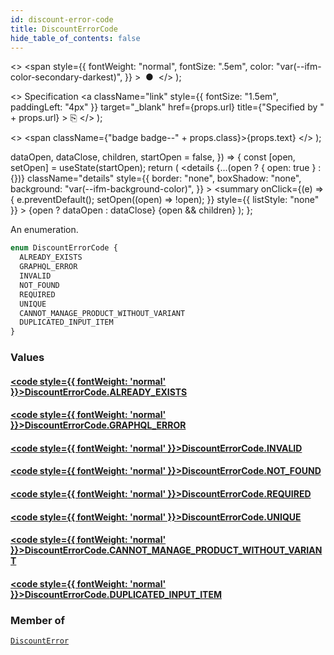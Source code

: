 ```yaml
---
id: discount-error-code
title: DiscountErrorCode
hide_table_of_contents: false
---
```


  <>
    <span
      style={{
        fontWeight: "normal",
        fontSize: ".5em",
        color: "var(--ifm-color-secondary-darkest)",
      }}
    >
      &nbsp;●&nbsp;
    </span>
  </>
);

  <>
    Specification
    <a
      className="link"
      style={{ fontSize: "1.5em", paddingLeft: "4px" }}
      target="\_blank"
      href={props.url}
      title={"Specified by " + props.url}
    >
      ⎘
    </a>
  </>
);

  <>
    <span className={"badge badge--" + props.class}>{props.text}</span>
  </>
);


  dataOpen,
  dataClose,
  children,
  startOpen = false,
}) => {
  const [open, setOpen] = useState(startOpen);
  return (
    <details
      {...(open ? { open: true } : {})}
      className="details"
      style={{
        border: "none",
        boxShadow: "none",
        background: "var(--ifm-background-color)",
      }}
    >
      <summary
        onClick={(e) => {
          e.preventDefault();
          setOpen((open) => !open);
        }}
        style={{ listStyle: "none" }}
      >
        {open ? dataOpen : dataClose}
      </summary>
      {open && children}
    </details>
  );
};

An enumeration.

```graphql
enum DiscountErrorCode {
  ALREADY_EXISTS
  GRAPHQL_ERROR
  INVALID
  NOT_FOUND
  REQUIRED
  UNIQUE
  CANNOT_MANAGE_PRODUCT_WITHOUT_VARIANT
  DUPLICATED_INPUT_ITEM
}
```

### Values

#### [<code style={{ fontWeight: 'normal' }}>DiscountErrorCode.<b>ALREADY_EXISTS</b></code>](#)

>

#### [<code style={{ fontWeight: 'normal' }}>DiscountErrorCode.<b>GRAPHQL_ERROR</b></code>](#)

>

#### [<code style={{ fontWeight: 'normal' }}>DiscountErrorCode.<b>INVALID</b></code>](#)

>

#### [<code style={{ fontWeight: 'normal' }}>DiscountErrorCode.<b>NOT_FOUND</b></code>](#)

>

#### [<code style={{ fontWeight: 'normal' }}>DiscountErrorCode.<b>REQUIRED</b></code>](#)

>

#### [<code style={{ fontWeight: 'normal' }}>DiscountErrorCode.<b>UNIQUE</b></code>](#)

>

#### [<code style={{ fontWeight: 'normal' }}>DiscountErrorCode.<b>CANNOT_MANAGE_PRODUCT_WITHOUT_VARIANT</b></code>](#)

>

#### [<code style={{ fontWeight: 'normal' }}>DiscountErrorCode.<b>DUPLICATED_INPUT_ITEM</b></code>](#)

>

### Member of

[`DiscountError`](../../../api-storefront/discounts/objects/discount-error) <Badge class="secondary" text="object"/>

